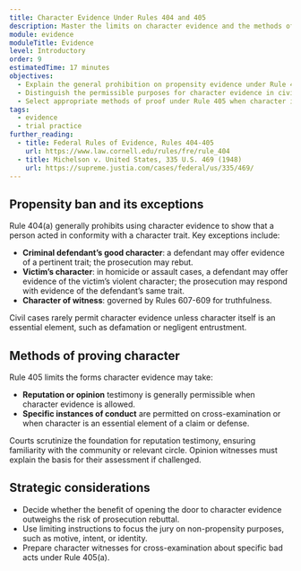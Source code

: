 ```yaml
---
title: Character Evidence Under Rules 404 and 405
description: Master the limits on character evidence and the methods of proving character when it becomes admissible.
module: evidence
moduleTitle: Evidence
level: Introductory
order: 9
estimatedTime: 17 minutes
objectives:
  - Explain the general prohibition on propensity evidence under Rule 404(a).
  - Distinguish the permissible purposes for character evidence in civil and criminal cases.
  - Select appropriate methods of proof under Rule 405 when character is at issue.
tags:
  - evidence
  - trial practice
further_reading:
  - title: Federal Rules of Evidence, Rules 404-405
    url: https://www.law.cornell.edu/rules/fre/rule_404
  - title: Michelson v. United States, 335 U.S. 469 (1948)
    url: https://supreme.justia.com/cases/federal/us/335/469/
---
```

## Propensity ban and its exceptions

Rule 404(a) generally prohibits using character evidence to show that a person acted in conformity with a character trait. Key
exceptions include:

- **Criminal defendant’s good character**: a defendant may offer evidence of a pertinent trait; the prosecution may rebut.
- **Victim’s character**: in homicide or assault cases, a defendant may offer evidence of the victim’s violent character; the
  prosecution may respond with evidence of the defendant’s same trait.
- **Character of witness**: governed by Rules 607-609 for truthfulness.

Civil cases rarely permit character evidence unless character itself is an essential element, such as defamation or negligent
entrustment.

## Methods of proving character

Rule 405 limits the forms character evidence may take:

- **Reputation or opinion** testimony is generally permissible when character evidence is allowed.
- **Specific instances of conduct** are permitted on cross-examination or when character is an essential element of a claim or
  defense.

Courts scrutinize the foundation for reputation testimony, ensuring familiarity with the community or relevant circle. Opinion
witnesses must explain the basis for their assessment if challenged.

## Strategic considerations

- Decide whether the benefit of opening the door to character evidence outweighs the risk of prosecution rebuttal.
- Use limiting instructions to focus the jury on non-propensity purposes, such as motive, intent, or identity.
- Prepare character witnesses for cross-examination about specific bad acts under Rule 405(a).
